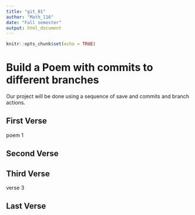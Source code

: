 ```yaml
---
title: "git_01"
author: "Math_116"
date: "Fall semester"
output: html_document
---
```


```r
knitr::opts_chunk$set(echo = TRUE)
```
# Build a Poem with commits to different branches
Our project will be done using a sequence of save and commits and branch actions.
<!-- Do not modify or change any text in "!--" bracketed areas such as this --- these are instructions to
you, if you change any of this the git program will notice it and compromise your git merging strategy !-->

## First Verse 
<!--Put the first five lines of a poem by Lewis Carrol in this section!-->
poem 1



## Second Verse
<!--Put the first five lines of a poem by Robert Frost here!-->

## Third Verse
<!--Put the first two verses of The Walrus and the Carpenter here!-->
verse 3


## Last Verse
<!--Put a short poem of your choice 8-20 lines,here!-->
